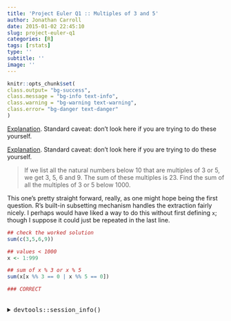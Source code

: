 ```yaml
---
title: 'Project Euler Q1 :: Multiples of 3 and 5'
author: Jonathan Carroll
date: 2015-01-02 22:45:10
slug: project-euler-q1
categories: [R]
tags: [rstats]
type: ''
subtitle: ''
image: ''
---
```


```r
knitr::opts_chunk$set(
class.output= "bg-success",
class.message = "bg-info text-info",
class.warning = "bg-warning text-warning",
class.error= "bg-danger text-danger"
)
```

[Explanation](https://jcarroll.com.au/2015/01/02/project-euler/). Standard caveat: don't look here if you are trying to do these yourself.

<!--more-->

[Explanation](https://jcarroll.com.au/2015/01/02/project-euler/). Standard caveat: don't look here if you are trying to do these yourself.

<blockquote>
If we list all the natural numbers below 10 that are multiples of 3 or 5, we get 3, 5, 6 and 9. The sum of these multiples is 23. Find the sum of all the multiples of 3 or 5 below 1000.
</blockquote>

This one's pretty straight forward, really, as one might hope being the first question. R's built-in subsetting mechanism handles the extraction fairly nicely. I perhaps would have liked a way to do this without first defining `x`; though I suppose it could just be repeated in the last line.

```r
## check the worked solution
sum(c(3,5,6,9))

## values < 1000
x <- 1:999

## sum of x % 3 or x % 5
sum(x[x %% 3 == 0 | x %% 5 == 0])

### CORRECT
```

<br />
<details>
  <summary>
    <tt>devtools::session_info()</tt>
  </summary>
```r
devtools::session_info()
```
</details>
<br />
